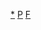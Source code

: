 {{asbox
| image     = France politic personality icon.svg
| pix       = 25
| subject   = 
| qualifier = 與[[:Category:法國政治人物|法國政治人物]]相關
| category  = 法國政治人物小作品
| tempsort  =  
| name      = Template:France-politician-stub
}}<noinclude>
[[Category:法國政治人物小作品|*]]
[[Category:法國人物小作品模板|P]]
[[Category:政治人物小作品模板|F]]
</noinclude>